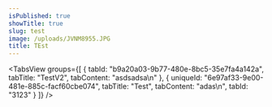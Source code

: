 ```yaml
---
isPublished: true
showTitle: true
slug: test
image: /uploads/JVNM8955.JPG
title: TEst
---
```


<TabsView
  groups={[
    {
      tabId: "b9a20a03-9b77-480e-8bc5-35e7fa4a142a",
      tabTitle: "TestV2",
      tabContent: "asdsadsa\n"
    },
    {
      uniqueId: "6e97af33-9e00-481e-885c-facf60cbe074",
      tabTitle: "Test",
      tabContent: "adas\n",
      tabId: "3123"
    }
  ]}
/>
